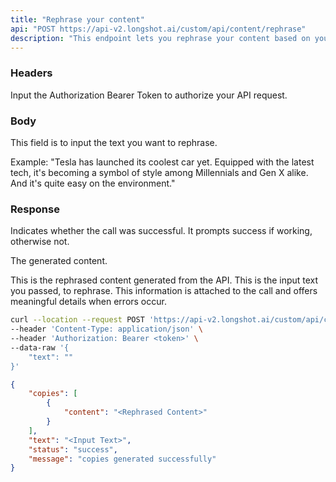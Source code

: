 ```yaml
---
title: "Rephrase your content"
api: "POST https://api-v2.longshot.ai/custom/api/content/rephrase"
description: "This endpoint lets you rephrase your content based on your input to convey your message better."
---
```


### Headers

<ParamField header="Authorization" type="string" placeholder="Bearer <Secret Token>" required>
  Input the Authorization Bearer Token to authorize your API request.
</ParamField>

### Body

<ParamField body="text" type="string" required>
   This field is to input the text you want to rephrase.
   
   Example: 
   "Tesla has launched its coolest car yet. Equipped with the latest tech, it's becoming a symbol of style among Millennials and Gen X alike. And it's quite easy on the environment."
</ParamField>

### Response

<ResponseField name="status" type="string">
  Indicates whether the call was successful. It prompts success if working, otherwise not.
</ResponseField>

<ResponseField name="copies" type="object">

The generated content.

<Expandable title="Toggle object">

<ResponseField name="content" type="string">
  This is the rephrased content generated from the API.
</ResponseField>

</Expandable>

</ResponseField>

<ResponseField name="text" type="string">
  This is the input text you passed, to rephrase.
</ResponseField>

<ResponseField name="message" type="string">
  This information is attached to the call and offers meaningful details when errors occur. 
</ResponseField>

<RequestExample>

```bash Example Request
curl --location --request POST 'https://api-v2.longshot.ai/custom/api/content/rephrase' \
--header 'Content-Type: application/json' \
--header 'Authorization: Bearer <token>' \
--data-raw '{
    "text": ""
}'
```

</RequestExample>

<ResponseExample>

```json Response
{
	"copies": [
		{
			"content": "<Rephrased Content>"
		}
	],
	"text": "<Input Text>",
	"status": "success",
	"message": "copies generated successfully"
}
```

</ResponseExample>
